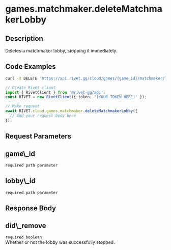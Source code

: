 

# games.matchmaker.deleteMatchmakerLobby



## Description

Deletes a matchmaker lobby, stopping it immediately.


## Code Examples

<CodeGroup title='Request' tag='DELETE' label='https://api.rivet.gg/cloud/games/{game_id}/matchmaker/lobbies/{lobby_id}'>

```bash {{ "title": "cURL" }}
curl -X DELETE 'https://api.rivet.gg/cloud/games/{game_id}/matchmaker/lobbies/{lobby_id}'
```

```ts
// Create Rivet client
import { RivetClient } from '@rivet-gg/api';
const RIVET = new RivetClient({ token: '[YOUR TOKEN HERE]' });

// Make request
await RIVET.cloud.games.matchmaker.deleteMatchmakerLobby({
  // Add your request body here
});
```

</CodeGroup>

## Request Parameters
<div className="property ml-4">
<div className="flex flex-row items-center my-2">
<h2 className="text-lg font-bold text-cream-50 m-0">game\_id</h2><code className="m-0 ml-4 pb-0 pt-0.5 text-cream-500"><span className="font-normal text-cream-600">required</span> path parameter</code>
</div>

</div>
<div className="property ml-4">
<div className="flex flex-row items-center my-2">
<h2 className="text-lg font-bold text-cream-50 m-0">lobby\_id</h2><code className="m-0 ml-4 pb-0 pt-0.5 text-cream-500"><span className="font-normal text-cream-600">required</span> path parameter</code>
</div>

</div>

## Response Body
<div className="properties ">
<div className="property ml-4">
<div className="flex flex-row items-center my-2">
<h2 className="text-lg font-bold text-cream-50 m-0">did\_remove</h2><code className="m-0 ml-4 pb-0 pt-0.5 text-cream-500"><span className="font-normal text-cream-600">required</span> boolean</code>
</div>
<div className="description pl-2">
Whether or not the lobby was successfully stopped.
</div>
</div>
</div>

